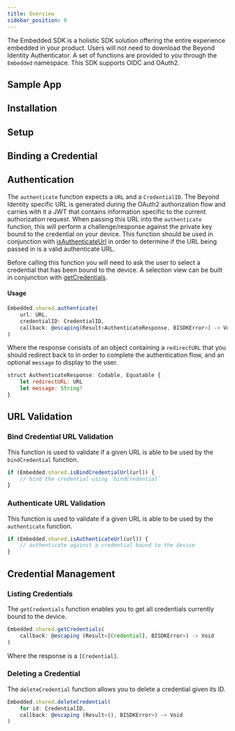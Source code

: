 ```yaml
---
title: Overview
sidebar_position: 0
---
```



The Embedded SDK is a holistic SDK solution offering the entire experience embedded in your product. Users will not need to download the Beyond Identity Authenticator. A set of functions are provided to you through the `Embedded` namespace. This SDK supports OIDC and OAuth2.

## Sample App

<SampleAppSwift/>

## Installation

<InstallationSwift/>

## Setup

<SetupSwift/>

## Binding a Credential

<BindingAPasskeySwift/>

## Authentication

The `authenticate` function expects a `URL` and a `CredentialID`. The Beyond Identity specific URL is generated during the OAuth2 authorization flow and carries with it a JWT that contains information specific to the current authorization request. When passing this URL into the `authenticate` function, this will perform a challenge/response against the private key bound to the credential on your device. This function should be used in conjunction with [isAuthenticateUrl](#authenticate-url-validation) in order to determine if the URL being passed in is a valid authenticate URL.

Before calling this function you will need to ask the user to select a credential that has been bound to the device. A selection view can be built in conjunction with [getCredentials](#listing-credentials). 

#### Usage

```javascript
Embedded.shared.authenticate(
    url: URL,
    credentialID: CredentialID,
    callback: @escaping(Result<AuthenticateResponse, BISDKError>) -> Void
)
```

Where the response consists of an object containing a `redirectURL` that you should redirect back to in order to complete the authentication flow, and an optional `message` to display to the user.

```javascript
struct AuthenticateResponse: Codable, Equatable {
    let redirectURL: URL
    let message: String?
}
```

## URL Validation

### Bind Credential URL Validation

This function is used to validate if a given URL is able to be used by the `bindCredential` function.

```javascript
if (Embedded.shared.isBindCredentialUrl(url)) {
    // bind the credential using `bindCredential`
}
```

### Authenticate URL Validation

This function is used to validate if a given URL is able to be used by the `authenticate` function.

```javascript
if (Embedded.shared.isAuthenticateUrl(url)) {
    // authenticate against a credential bound to the device
}
```

## Credential Management

### Listing Credentials

The `getCredentials` function enables you to get all credentials currently bound to the device.

```javascript
Embedded.shared.getCredentials(
    callback: @escaping (Result<[Credential], BISDKError>) -> Void
)
```

Where the response is a `[Credential]`.

### Deleting a Credential

The `deleteCredential` function allows you to delete a credential given its ID.

```javascript
Embedded.shared.deleteCredential(
    for id: CredentialID,
    callback: @escaping (Result<(), BISDKError>) -> Void
)
```